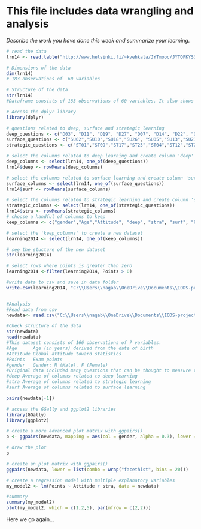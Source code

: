 # This file includes data wrangling and analysis

*Describe the work you have done this week and summarize your learning.*



```r

# read the data
lrn14 <- read.table("http://www.helsinki.fi/~kvehkala/JYTmooc/JYTOPKYS3-data.txt", sep="\t", header=TRUE)

# Dimensions of the data
dim(lrn14)
# 183 observations of  60 variables

# Structure of the data
str(lrn14)
#Dataframe consists of 183 observations of 60 variables. It also shows structure of object 'learn14'

# Access the dplyr library
library(dplyr)

# questions related to deep, surface and strategic learning
deep_questions <- c("D03", "D11", "D19", "D27", "D07", "D14", "D22", "D30","D06",  "D15", "D23", "D31")
surface_questions <- c("SU02","SU10","SU18","SU26", "SU05","SU13","SU21","SU29","SU08","SU16","SU24","SU32")
strategic_questions <- c("ST01","ST09","ST17","ST25","ST04","ST12","ST20","ST28")

# select the columns related to deep learning and create column 'deep' by averaging
deep_columns <- select(lrn14, one_of(deep_questions))
lrn14$deep <- rowMeans(deep_columns)

# select the columns related to surface learning and create column 'surf' by averaging
surface_columns <- select(lrn14, one_of(surface_questions))
lrn14$surf <- rowMeans(surface_columns)

# select the columns related to strategic learning and create column 'stra' by averaging
strategic_columns <- select(lrn14, one_of(strategic_questions))
lrn14$stra <- rowMeans(strategic_columns)
# choose a handful of columns to keep
keep_columns <- c("gender","Age","Attitude", "deep", "stra", "surf", "Points")

# select the 'keep_columns' to create a new dataset
learning2014 <- select(lrn14, one_of(keep_columns))

# see the stucture of the new dataset
str(learning2014)

# select rows where points is greater than zero
learning2014 <-filter(learning2014, Points > 0) 

#write data to csv and save in data folder
write.csv(learning2014, "C:\\Users\\nagab\\OneDrive\\Documents\\IODS-project\\IODS-project\\data\\learning2014.csv", row.names = FALSE)


#Analysis
#Read data from csv
newdata<- read.csv("C:\\Users\\nagab\\OneDrive\\Documents\\IODS-project\\IODS-project\\data\\learning2014.csv")

#Check structure of the data
str(newdata)
head(newdata)
#This dataset consists of 166 observations of 7 variables.
#Age      Age (in years) derived from the date of birth
#Attitude Global attitude toward statistics
#Points   Exam points
#gender   Gender: M (Male), F (Female)
#Original data included many questions that can be thought to measure the same dimension they were combined 
#deep Average of columns related to deep learning
#stra Average of columns related to strategic learning
#surf Average of columns related to surface learning

pairs(newdata[-1])

# access the GGally and ggplot2 libraries
library(GGally)
library(ggplot2)

# create a more advanced plot matrix with ggpairs()
p <- ggpairs(newdata, mapping = aes(col = gender, alpha = 0.3), lower = list(combo = wrap("facethist", bins = 20)))

# draw the plot
p

# create an plot matrix with ggpairs()
ggpairs(newdata, lower = list(combo = wrap("facethist", bins = 20)))

# create a regression model with multiple explanatory variables
my_model2 <- lm(Points ~ Attitude + stra, data = newdata)

#summary
summary(my_model2)
plot(my_model2, which = c(1,2,5), par(mfrow = c(2,2)))


```

Here we go again...
